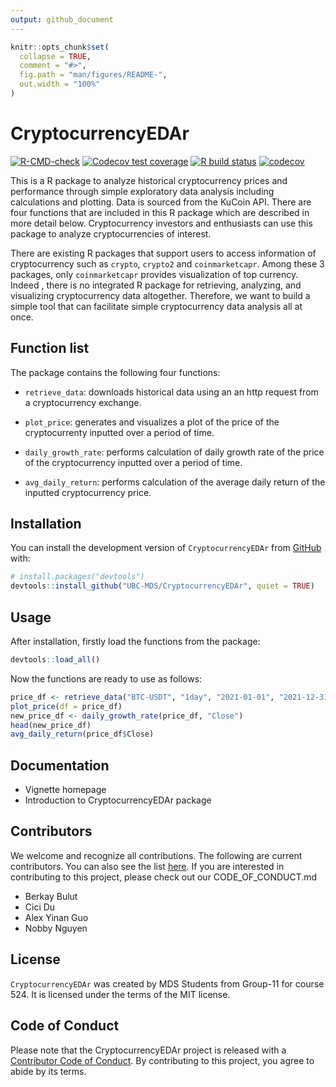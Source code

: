 ```yaml
---
output: github_document
---
```


<!-- README.md is generated from README.Rmd. Please edit that file -->

```r
knitr::opts_chunk$set(
  collapse = TRUE,
  comment = "#>",
  fig.path = "man/figures/README-",
  out.width = "100%"
)
```

# CryptocurrencyEDAr

<!-- badges: start -->
[![R-CMD-check](https://github.com/UBC-MDS/CryptocurrencyEDAr/workflows/R-CMD-check/badge.svg)](https://github.com/UBC-MDS/CryptocurrencyEDAr/actions)
[![Codecov test coverage](https://codecov.io/gh/UBC-MDS/CryptocurrencyEDAr/branch/main/graph/badge.svg)](https://codecov.io/gh/UBC-MDS/CryptocurrencyEDAr?branch=main)
[![R build status](https://github.com/UBC-MDS/CryptocurrencyEDAr/workflows/R-CMD-check/badge.svg)](https://github.com/UBC-MDS/CryptocurrencyEDAr/actions)
[![codecov](https://github.com/UBC-MDS/CryptocurrencyEDAr/branch/master/graph/badge.svg)](https://app.codecov.io/gh/UBC-MDS/CryptocurrencyEDA)
<!-- badges: end -->

This is a R package to analyze historical cryptocurrency prices and performance through simple exploratory data analysis including calculations and plotting. Data is sourced from the KuCoin API. There are four functions that are included in this R package which are described in more detail below. Cryptocurrency investors and enthusiasts can use this package to analyze cryptocurrencies of interest.

There are existing R packages that support users to access information of cryptocurrency such as `crypto`, `crypto2` and `coinmarketcapr`. Among these 3 packages, only `coinmarketcapr` provides visualization of top currency. Indeed , there is no integrated R package for retrieving, analyzing, and visualizing cryptocurrency data altogether. Therefore, we want to build a simple tool that can facilitate simple cryptocurrency data analysis all at once.


## Function list

The package contains the following four functions:

- `retrieve_data`: downloads historical data using an an http request from a cryptocurrency exchange.

- `plot_price`: generates and visualizes a plot of the price of the cryptocurrenty inputted over a period of time.

- `daily_growth_rate`: performs calculation of daily growth rate of the price of the cryptocurrency inputted over a period of time.

- `avg_daily_return`: performs calculation of the average daily return of the inputted cryptocurrency price.


## Installation

You can install the development version of `CryptocurrencyEDAr` from
[GitHub](https://github.com/) with:

``` r
# install.packages("devtools")
devtools::install_github("UBC-MDS/CryptocurrencyEDAr", quiet = TRUE)
```

## Usage
After installation, firstly load the functions from the package:
```r
devtools::load_all()
```

Now the functions are ready to use as follows:
```r
price_df <- retrieve_data("BTC-USDT", "1day", "2021-01-01", "2021-12-31")
plot_price(df = price_df)
new_price_df <- daily_growth_rate(price_df, "Close")
head(new_price_df)
avg_daily_return(price_df$Close)
```

## Documentation

- Vignette homepage
- Introduction to CryptocurrencyEDAr package

## Contributors

We welcome and recognize all contributions. The following are current contributors. You can also see the list [here](DESCRIPTION). If you are interested in contributing to this project, please check out our CODE_OF_CONDUCT.md

- Berkay Bulut
- Cici Du
- Alex Yinan Guo
- Nobby Nguyen

## License

`CryptocurrencyEDAr` was created by MDS Students from Group-11 for course 524. It is licensed under the terms of the MIT license.

## Code of Conduct
  
  Please note that the CryptocurrencyEDAr project is released with a [Contributor Code of Conduct](https://contributor-covenant.org/version/2/0/CODE_OF_CONDUCT.html). By contributing to this project, you agree to abide by its terms.
